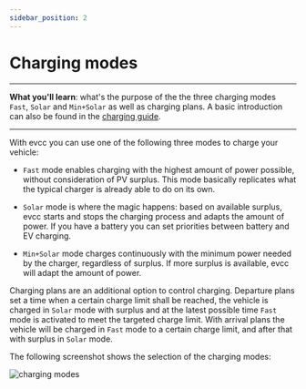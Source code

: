 ```yaml
---
sidebar_position: 2
---
```


# Charging modes

---
**What you'll learn**: what's the purpose of the the three charging modes `Fast`, `Solar` and `Min+Solar` as well as charging plans. A basic introduction can also be found in the [charging guide](/docs/guides/charging).

---

With evcc you can use one of the following three modes to charge your vehicle:

- `Fast` mode enables charging with the highest amount of power possible, without consideration of PV surplus. This mode basically replicates what the typical charger is already able to do on its own.

- `Solar` mode is where the magic happens: based on available surplus, evcc starts and stops the charging process and adapts the amount of power. If you have a battery you can set priorities between battery and EV charging.

- `Min+Solar` mode charges continuously with the minimum power needed by the charger, regardless of surplus. If more surplus is available, evcc will adapt the amount of power.

Charging plans are an additional option to control charging. Departure plans set a time when a certain charge limit shall be reached, the vehicle is charged in `Solar` mode with surplus and at the latest possible time `Fast` mode is activated to meet the targeted charge limit. With arrival plans the vehicle will be charged in `Fast` mode to a certain charge limit, and after that with surplus in `Solar` mode.

The following screenshot shows the selection of the charging modes:

![charging modes](img/screenshot-modes.png)
